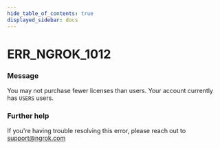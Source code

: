 ```yaml
---
hide_table_of_contents: true
displayed_sidebar: docs
---
```



# ERR_NGROK_1012

### Message

You may not purchase fewer licenses than users. Your account currently has `USERS` users.

<ErrorDetails error="err_ngrok_1012" />

### Further help

If you're having trouble resolving this error, please reach out to [support@ngrok.com](mailto:support@ngrok.com?subject=Help%20with%20ERR_NGROK_1012)

